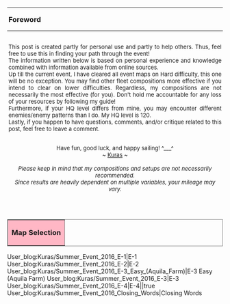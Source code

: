 <hr><div style="font-size:13px; text-align:justify">

<div style="padding:0px 3px; font-size:16.5px; font-weight:bold" id="Foreword">
Foreword
</div>
<hr>
<div style="padding:3px">
This post is created partly for personal use and partly to help others. Thus, feel free to use this in finding your path through the event!
<br>
The information written below is based on personal experience and knowledge combined with information available from online sources.
<br>
Up till the current event, I have cleared all event maps on Hard difficulty, this one will be no exception. You may find other fleet compositions more effective if you intend to clear on lower difficulties. Regardless, my compositions are not necessarily the most effective (for you). Don't hold me accountable for any loss of your resources by following my guide!
<br>
Furthermore, if your HQ level differs from mine, you may encounter different enemies/enemy patterns than I do. My HQ level is 120.
<br>
Lastly, if you happen to have questions, comments, and/or critique related to this post, feel free to leave a comment.
<br><br>
<center>
Have fun, good luck, and happy sailing! ^___^
<br>
~ [[User:Kuras|Kuras]] ~
<br><br>
<i>
Please keep in mind that my compositions and setups are not necessarily recommended.
<br>
Since results are heavily dependent on multiple variables, your mileage may vary.
</i>
</center>
</div>
</div>
<br>

<div style="padding:0px" id="Maps">
<table border="1px" width="100%" style="border-collapse:collapse; border-style:solid">
	<tr bgcolor="#FFB7C5">
		<td style="height:30px; font-size:16.5px; font-weight:bold; text-align:center">Map Selection</td>
	</tr>
</table>
<tabview>
User_blog:Kuras/Summer_Event_2016_E-1|E-1
User_blog:Kuras/Summer_Event_2016_E-2|E-2
User_blog:Kuras/Summer_Event_2016_E-3_Easy_(Aquila_Farm)|E-3 Easy (Aquila Farm)
User_blog:Kuras/Summer_Event_2016_E-3|E-3
User_blog:Kuras/Summer_Event_2016_E-4|E-4||true
User_blog:Kuras/Summer_Event_2016_Closing_Words|Closing Words
</tabview>
</div>